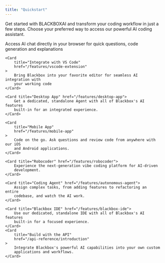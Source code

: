 ```yaml
---
title: "Quickstart"
---
```



Get started with BLACKBOXAI and transform your coding workflow in just a few steps. 
Choose your preferred way to access our powerful AI coding assistant.


<CardGroup cols={2}>
    <Card title="Use the Web App" href="/features/web-app">
        Access AI chat directly in your browser for quick questions, code
        generation and explanations
    </Card>

    <Card
        title="Integrate with VS Code"
        href="/features/vscode-extension"
    >
        Bring Blackbox into your favorite editor for seamless AI integration with 
        your working code
    </Card>

    <Card title="Desktop App" href="/features/desktop-app">
        Get a dedicated, standalone Agent with all of Blackbox's AI features
        built-in for an integrated experience.
    </Card>

    <Card
        title="Mobile App"
        href="/features/mobile-app"
    >
        Code on the go. Ask questions and review code from anywhere with our iOS
        and Android applications.
    </Card>

    <Card title="Robocoder" href="/features/robocoder">
        Experience the next-generation vibe coding platform for AI-driven
        development.
    </Card>

    <Card title="Coding Agent" href="/features/autonomous-agent">
        Assign complex tasks, from adding features to refactoring an entire
        codebase, and watch the AI work.
    </Card>

    <Card title="Blackbox IDE" href="/features/blackbox-ide">
        Use our dedicated, standalone IDE with all of Blackbox's AI features
        built-in for a focused experience.
    </Card>
    <Card
        title="Build with the API"
        href="/api-reference/introduction"
    >
        Integrate Blackbox's powerful AI capabilities into your own custom
        applications and workflows.
    </Card>

</CardGroup>
